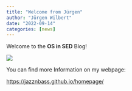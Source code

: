 ```yaml
---
title: "Welcome from Jürgen"
author: "Jürgen Wilbert"
date: "2022-09-14"
categories: [news]
---
```


Welcome to the **OS in SED** Blog!

![](images/paste-37E60745.png)

You can find more Information on my webpage:

<https://jazznbass.github.io/homepage/>

